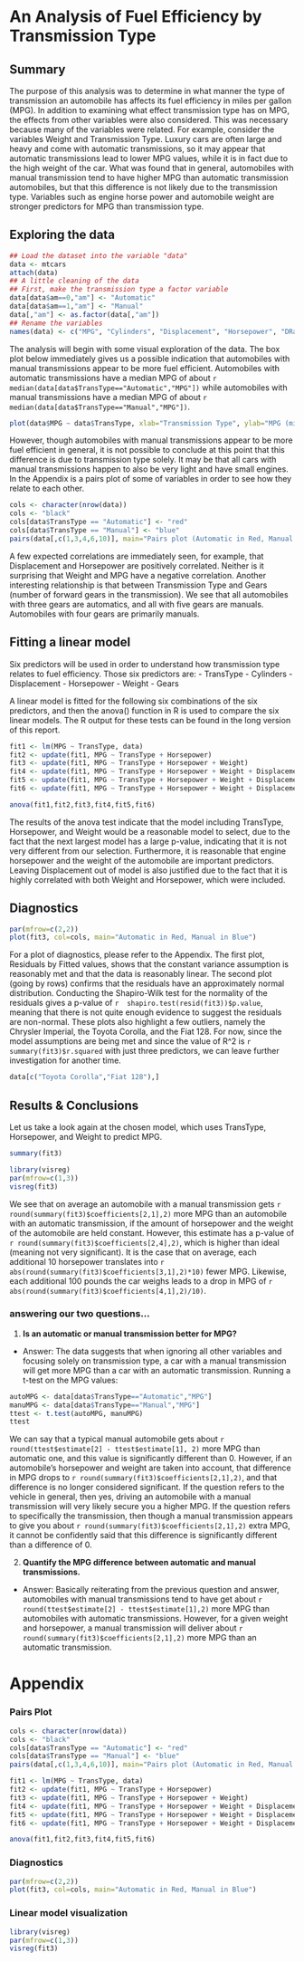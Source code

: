 # An Analysis of Fuel Efficiency by Transmission Type   

## Summary
The purpose of this analysis was to determine in what manner the type of transmission an automobile has affects its fuel efficiency in miles per gallon (MPG).  In addition to examining what effect transmission type has on MPG, the effects from other variables were also considered.  This was necessary because many of the variables were related.  For example, consider the variables Weight and Transmission Type.  Luxury cars are often large and heavy and come with automatic transmissions, so it may appear that automatic transmissions lead to lower MPG values, while it is in fact due to the high weight of the car.  What was found that in general, automobiles with manual transmission tend to have higher MPG than automatic transmission automobiles, but that this difference is not likely due to the transmission type.  Variables such as engine horse power and automobile weight are stronger predictors for MPG than transmission type.

## Exploring the data

```r
## Load the dataset into the variable "data"
data <- mtcars
attach(data)
## A little cleaning of the data
## First, make the transmission type a factor variable
data[data$am==0,"am"] <- "Automatic"
data[data$am==1,"am"] <- "Manual"
data[,"am"] <- as.factor(data[,"am"])
## Rename the variables
names(data) <- c("MPG", "Cylinders", "Displacement", "Horsepower", "DRatio", "Weight", "QuarTime", "VS", "TransType", "Gears", "Carbs")
```

The analysis will begin with some visual exploration of the data.  The box plot below immediately gives us a possible indication that automobiles with manual transmissions appear to be more fuel efficient.  Automobiles with automatic transmissions have a median MPG of about `r median(data[data$TransType=="Automatic","MPG"])` while automobiles with manual transmissions have a median MPG of about `r median(data[data$TransType=="Manual","MPG"])`.  

```r
plot(data$MPG ~ data$TransType, xlab="Transmission Type", ylab="MPG (miles per gallon)", main="MPG by Transmission Type")
```

However, though automobiles with manual transmissions appear to be more fuel efficient in general, it is not possible to conclude at this point that this difference is due to transmission type solely.  It may be that all cars with manual transmissions happen to also be very light and have small engines.  In the Appendix is a pairs plot of some of variables in order to see how they relate to each other.

```r
cols <- character(nrow(data))
cols <- "black"
cols[data$TransType == "Automatic"] <- "red"
cols[data$TransType == "Manual"] <- "blue"
pairs(data[,c(1,3,4,6,10)], main="Pairs plot (Automatic in Red, Manual in Blue)", col=cols)
```

A few expected correlations are immediately seen, for example, that Displacement and Horsepower are positively correlated.  Neither is it surprising that Weight and MPG have a negative correlation.  Another interesting relationship is that between Transmission Type and Gears (number of forward gears in the transmission).  We see that all automobiles with three gears are automatics, and all with five gears are manuals.  Automobiles with four gears are primarily manuals.  

## Fitting a linear model

Six predictors will be used in order to understand how transmission type relates to fuel efficiency.  Those six predictors are:
- TransType
- Cylinders
- Displacement
- Horsepower
- Weight
- Gears

A linear model is fitted for the following six combinations of the six predictors, and then the anova() function in R is used to compare the six linear models.  The R output for these tests can be found in the long version of this report.

```r
fit1 <- lm(MPG ~ TransType, data)
fit2 <- update(fit1, MPG ~ TransType + Horsepower)
fit3 <- update(fit1, MPG ~ TransType + Horsepower + Weight)
fit4 <- update(fit1, MPG ~ TransType + Horsepower + Weight + Displacement)
fit5 <- update(fit1, MPG ~ TransType + Horsepower + Weight + Displacement + Gears)
fit6 <- update(fit1, MPG ~ TransType + Horsepower + Weight + Displacement + Gears + Cylinders)
```

```r
anova(fit1,fit2,fit3,fit4,fit5,fit6)
```

The results of the anova test indicate that the model including TransType, Horsepower, and Weight would be a reasonable model to select, due to the fact that the next largest model has a large p-value, indicating that it is not very different from our selection.  Furthermore, it is reasonable that engine horsepower and the weight of the automobile are important predictors.  Leaving Displacement out of model is also justified due to the fact that it is highly correlated with both Weight and Horsepower, which were included.

## Diagnostics
```r
par(mfrow=c(2,2))
plot(fit3, col=cols, main="Automatic in Red, Manual in Blue")
```
For a plot of diagnostics, please refer to the Appendix.  The first plot, Residuals by Fitted values, shows that the constant variance assumption is reasonably met and that the data is reasonably linear.  The second plot (going by rows) confirms that the residuals have an approximately normal distribution.  Conducting the Shapiro-Wilk test for the normality of the residuals gives a p-value of `r  shapiro.test(resid(fit3))$p.value`, meaning that there is not quite enough evidence to suggest the residuals are non-normal.  These plots also highlight a few outliers, namely the Chrysler Imperial, the Toyota Corolla, and the Fiat 128.  For now, since the model assumptions are being met and since the value of R^2 is `r summary(fit3)$r.squared` with just three predictors, we can leave further investigation for another time.

```r
data[c("Toyota Corolla","Fiat 128"),]
```

## Results & Conclusions

Let us take a look again at the chosen model, which uses TransType, Horsepower, and Weight to predict MPG.

```r
summary(fit3)
```

```r
library(visreg)
par(mfrow=c(1,3))
visreg(fit3)
```

We see that on average an automobile with a manual transmission gets `r round(summary(fit3)$coefficients[2,1],2)` more MPG than an automobile with an automatic transmission, if the amount of horsepower and the weight of the automobile are held constant.  However, this estimate has a p-value of `r round(summary(fit3)$coefficients[2,4],2)`, which is higher than ideal (meaning not very significant).  It is the case that on average, each additional 10 horsepower translates into `r abs(round(summary(fit3)$coefficients[3,1],2)*10)` fewer MPG.  Likewise, each additional 100 pounds the car weighs leads to a drop in MPG of `r abs(round(summary(fit3)$coefficients[4,1],2)/10)`.

### answering our two questions...

1) **Is an automatic or manual transmission better for MPG?**
- Answer: The data suggests that when ignoring all other variables and focusing solely on transmission type, a car with a manual transmission will get more MPG than a car with an automatic transmission.  Running a t-test on the MPG values:

```r
autoMPG <- data[data$TransType=="Automatic","MPG"]
manuMPG <- data[data$TransType=="Manual","MPG"]
ttest <- t.test(autoMPG, manuMPG)
ttest
```
We can say that a typical manual automobile gets about `r round(ttest$estimate[2] - ttest$estimate[1], 2)` more MPG than automatic one, and this value is significantly different than 0.  However, if an automobile's horsepower and weight are taken into account, that difference in MPG drops to `r round(summary(fit3)$coefficients[2,1],2)`, and that difference is no longer considered significant.  If the question refers to the vehicle in general, then yes, driving an automobile with a manual transmission will very likely secure you a higher MPG.  If the question refers to specifically the transmission, then though a manual transmission appears to give you about `r round(summary(fit3)$coefficients[2,1],2)` extra MPG, it cannot be confidently said that this difference is significantly different than a difference of 0. 

2) **Quantify the MPG difference between automatic and manual transmissions.**
- Answer: Basically reiterating from the previous question and answer, automobiles with manual transmissions tend to have get about `r round(ttest$estimate[2] - ttest$estimate[1],2)` more MPG than automobiles with automatic transmissions.  However, for a given weight and horsepower, a manual transmission will deliver about `r round(summary(fit3)$coefficients[2,1],2)` more MPG than an automatic transmission.

# Appendix

### Pairs Plot
```r
cols <- character(nrow(data))
cols <- "black"
cols[data$TransType == "Automatic"] <- "red"
cols[data$TransType == "Manual"] <- "blue"
pairs(data[,c(1,3,4,6,10)], main="Pairs plot (Automatic in Red, Manual in Blue)", col=cols)
```

<!--### Model fitting and anova test-->
```r
fit1 <- lm(MPG ~ TransType, data)
fit2 <- update(fit1, MPG ~ TransType + Horsepower)
fit3 <- update(fit1, MPG ~ TransType + Horsepower + Weight)
fit4 <- update(fit1, MPG ~ TransType + Horsepower + Weight + Displacement)
fit5 <- update(fit1, MPG ~ TransType + Horsepower + Weight + Displacement + Gears)
fit6 <- update(fit1, MPG ~ TransType + Horsepower + Weight + Displacement + Gears + Cylinders)
```

```r
anova(fit1,fit2,fit3,fit4,fit5,fit6)
```

### Diagnostics

```r
par(mfrow=c(2,2))
plot(fit3, col=cols, main="Automatic in Red, Manual in Blue")
```

### Linear model visualization

```r
library(visreg)
par(mfrow=c(1,3))
visreg(fit3)
```

